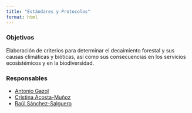 ```yaml
---
title: "Estándares y Protocolos"
format: html
---
```


### Objetivos 
Elaboración de criterios para determinar el decaimiento forestal y sus causas climáticas y bióticas, así como sus consecuencias en los servicios ecosistémicos y en la biodiversidad. 

### Responsables
- [Antonio Gazol](../../people/gazol_burgos)
- [Cristina Acosta-Muñoz](../../people/acosta_cristina)
- [Raúl Sánchez-Salguero](../../people/sanchez_salguero)
